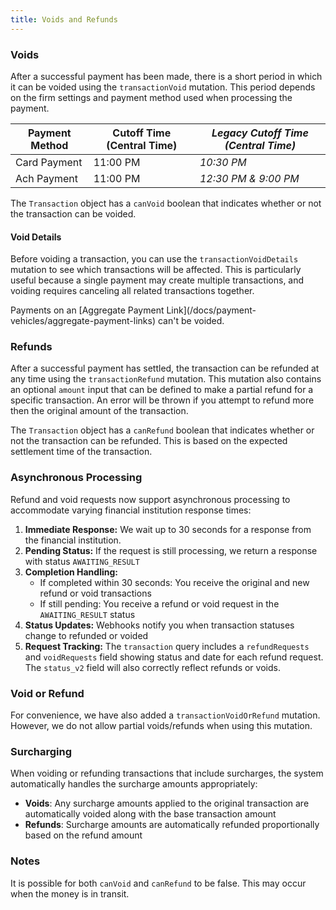 ```yaml
---
title: Voids and Refunds
---
```


### Voids

After a successful payment has been made, there is a short period in which it can be voided using the `transactionVoid` mutation. This period depends on the firm settings and payment method used when processing the payment.

| Payment Method | Cutoff Time (Central Time) | _Legacy Cutoff Time (Central Time)_ |
| -------------- | -------------------------- | ----------------------------------- |
| Card Payment   | 11:00 PM                   | _10:30 PM_                          |
| Ach Payment    | 11:00 PM                   | _12:30 PM & 9:00 PM_                |

The `Transaction` object has a `canVoid` boolean that indicates whether or not the transaction can be voided.

#### Void Details

Before voiding a transaction, you can use the `transactionVoidDetails` mutation to see which transactions will be affected. This is particularly useful because a single payment may create multiple transactions, and voiding requires canceling all related transactions together.

<Warning>
  Payments on an [Aggregate Payment
  Link](/docs/payment-vehicles/aggregate-payment-links) can't be voided.
</Warning>

### Refunds

After a successful payment has settled, the transaction can be refunded at any time using the `transactionRefund` mutation. This mutation also contains an optional `amount` input that can be defined to make a partial refund for a specific transaction. An error will be thrown if you attempt to refund more then the original amount of the transaction.

The `Transaction` object has a `canRefund` boolean that indicates whether or not the transaction can be refunded. This is based on the expected settlement time of the transaction.

### Asynchronous Processing

Refund and void requests now support asynchronous processing to accommodate varying financial institution response times:

1. **Immediate Response:** We wait up to 30 seconds for a response from the financial institution.
2. **Pending Status:** If the request is still processing, we return a response with status `AWAITING_RESULT`
3. **Completion Handling:**
   - If completed within 30 seconds: You receive the original and new refund or void transactions
   - If still pending: You receive a refund or void request in the `AWAITING_RESULT` status
4. **Status Updates:** Webhooks notify you when transaction statuses change to refunded or voided
5. **Request Tracking:** The `transaction` query includes a `refundRequests` and `voidRequests` field showing status and date for each refund request. The `status_v2` field will also correctly reflect refunds or voids.

### Void or Refund

For convenience, we have also added a `transactionVoidOrRefund` mutation. However, we do not allow partial voids/refunds when using this mutation.

### Surcharging

When voiding or refunding transactions that include surcharges, the system automatically handles the surcharge amounts appropriately:

- **Voids**: Any surcharge amounts applied to the original transaction are automatically voided along with the base transaction amount
- **Refunds**: Surcharge amounts are automatically refunded proportionally based on the refund amount

### Notes

It is possible for both `canVoid` and `canRefund` to be false. This may occur when the money is in transit.

